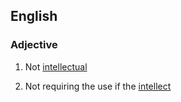 ==English==

===Adjective===
{{en-adj}}

# {{context|of a person}} Not [[intellectual]]
# {{context|of a task}} Not requiring the use if the [[intellect]]